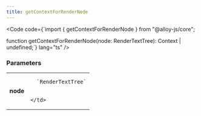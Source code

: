 ```yaml
---
title: getContextForRenderNode
---
```







<Code code={`import { getContextForRenderNode } from "@alloy-js/core";

function getContextForRenderNode(node: RenderTextTree): Context | undefined;`} lang="ts" />

### Parameters

<table>
  <tr>
    <td style="text-align: right;font-weight: bold;">node</td>
    <td>
    
      `RenderTextTree`
      
      
    </td>
  </tr>
</table>

